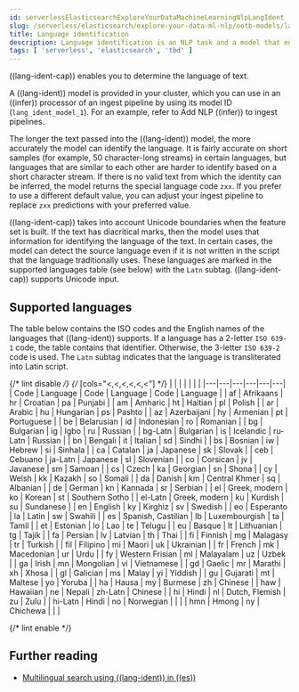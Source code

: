 ```yaml
---
id: serverlessElasticsearchExploreYourDataMachineLearningNlpLangIdent
slug: /serverless/elasticsearch/explore-your-data-ml-nlp/ootb-models/lang-ident
title: Language identification
description: Language identification is an NLP task and a model that enables you to determine the language of text.
tags: [ 'serverless', 'elasticsearch', 'tbd' ]
---
```


((lang-ident-cap)) enables you to determine the language of text.

A ((lang-ident)) model is provided in your cluster, which you can use in an
((infer)) processor of an ingest pipeline by using its model ID
(`lang_ident_model_1`). For an example, refer to 
<DocLink id="serverlessElasticsearchExploreYourDataMachineLearningNlpInference">Add NLP ((infer)) to ingest pipelines</DocLink>.

The longer the text passed into the ((lang-ident)) model, the more accurately the 
model can identify the language. It is fairly accurate on short samples (for 
example, 50 character-long streams) in certain languages, but languages that are 
similar to each other are harder to identify based on a short character stream.
If there is no valid text from which the identity can be inferred, the model
returns the special language code `zxx`. If you prefer to use a different
default value, you can adjust your ingest pipeline to replace `zxx` predictions
with your preferred value.

((lang-ident-cap)) takes into account Unicode boundaries when the feature set is 
built. If the text has diacritical marks, then the model uses that information 
for identifying the language of the text. In certain cases, the model can 
detect the source language even if it is not written in the script that the 
language traditionally uses. These languages are marked in the supported 
languages table (see below) with the `Latn` subtag. ((lang-ident-cap)) supports 
Unicode input.

## Supported languages

The table below contains the ISO codes and the English names of the languages 
that ((lang-ident)) supports. If a language has a 2-letter `ISO 639-1` code, the 
table contains that identifier. Otherwise, the 3-letter `ISO 639-2` code is 
used. The `Latn` subtag indicates that the language is transliterated into Latin 
script.

{/* lint disable */}
{/* [cols="\<,\<,\<,\<,\<,\<"] */}
|  |  |  |  |  |  |
|---|---|---|---|---|---|
| Code    | Language           | Code    | Language       | Code    | Language |
| af      | Afrikaans          | hr      | Croatian       | pa      | Punjabi         |
| am      | Amharic            | ht      | Haitian        | pl      | Polish         |
| ar      | Arabic             | hu      | Hungarian      | ps      | Pashto         |
| az      | Azerbaijani        | hy      | Armenian       | pt      | Portuguese |
| be      | Belarusian         | id      | Indonesian     | ro      | Romanian |
| bg      | Bulgarian          | ig      | Igbo           | ru      | Russian |
| bg-Latn | Bulgarian          | is      | Icelandic      | ru-Latn | Russian |
| bn      | Bengali            | it      | Italian        | sd      | Sindhi |
| bs      | Bosnian            | iw      | Hebrew         | si      | Sinhala |
| ca      | Catalan            | ja      | Japanese       | sk      | Slovak |
| ceb     | Cebuano            | ja-Latn | Japanese       | sl      | Slovenian |
| co      | Corsican           | jv      | Javanese       | sm      | Samoan |
| cs      | Czech              | ka      | Georgian       | sn      | Shona |
| cy      | Welsh              | kk      | Kazakh         | so      | Somali |
| da      | Danish             | km      | Central Khmer  | sq      | Albanian |
| de      | German             | kn      | Kannada        | sr      | Serbian |
| el      | Greek, modern      | ko      | Korean         | st      | Southern Sotho |
| el-Latn | Greek, modern      | ku      | Kurdish        | su      | Sundanese |
| en      | English            | ky      | Kirghiz        | sv      | Swedish |
| eo      | Esperanto          | la      | Latin          | sw      | Swahili |
| es      | Spanish, Castilian | lb      | Luxembourgish  | ta      | Tamil |
| et      | Estonian           | lo      | Lao            | te      | Telugu |
| eu      | Basque             | lt      | Lithuanian     | tg      | Tajik |
| fa      | Persian            | lv      | Latvian        | th      | Thai |
| fi      | Finnish            | mg      | Malagasy       | tr      | Turkish |
| fil     | Filipino           | mi      | Maori          | uk      | Ukrainian |
| fr      | French             | mk      | Macedonian     | ur      | Urdu |
| fy      | Western Frisian    | ml      | Malayalam      | uz      | Uzbek |
| ga      | Irish              | mn      | Mongolian      | vi      | Vietnamese |
| gd      | Gaelic             | mr      | Marathi        | xh      | Xhosa |
| gl      | Galician           | ms      | Malay          | yi      | Yiddish |
| gu      | Gujarati           | mt      | Maltese        | yo      | Yoruba |
| ha      | Hausa              | my      | Burmese        | zh      | Chinese |
| haw     | Hawaiian           | ne      | Nepali         | zh-Latn | Chinese |
| hi      | Hindi              | nl      | Dutch, Flemish | zu      | Zulu |
| hi-Latn | Hindi              | no      | Norwegian      | |    |
| hmn     | Hmong              | ny      | Chichewa       | |    |

{/* lint enable */}


## Further reading

* [Multilingual search using ((lang-ident)) in ((es))](((blog-ref))multilingual-search-using-language-identification-in-elasticsearch)